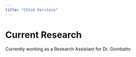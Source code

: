 ```yaml
---
title: "Chloë Kerstein"
---
```


# Current Research

Currently working as a Research Assistant for Dr. Gombatto



